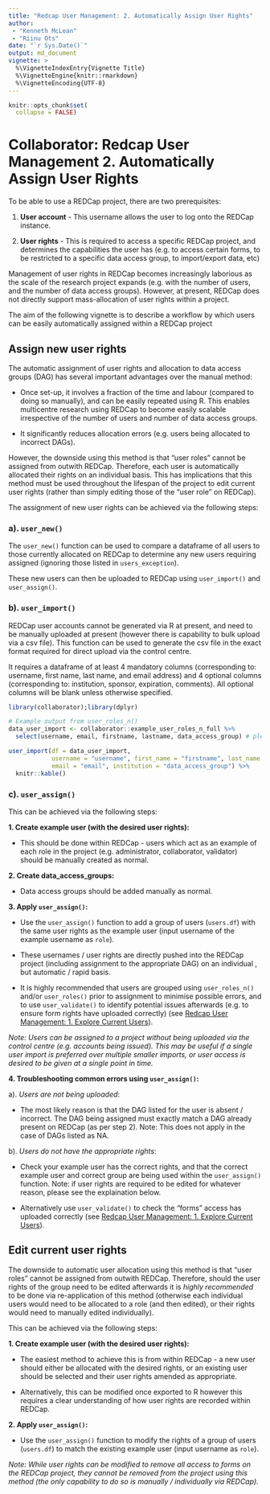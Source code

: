 ```yaml
---
title: "Redcap User Management: 2. Automatically Assign User Rights"
author:
 - "Kenneth McLean"
 - "Riinu Ots"
date: "`r Sys.Date()`"
output: md_document
vignette: >
  %\VignetteIndexEntry{Vignette Title}
  %\VignetteEngine{knitr::rmarkdown}
  %\VignetteEncoding{UTF-8}
---
```


```r
knitr::opts_chunk$set(
  collapse = FALSE)
```
# Collaborator: Redcap User Management 2. Automatically Assign User Rights

To be able to use a REDCap project, there are two prerequisites:

1. **User account** - This username allows the user to log onto the REDCap instance.

2. **User rights** - This is required to access a specific REDCap project, and determines the capabilities the user has (e.g. to access certain forms, to be restricted to a specific data access group, to import/export data, etc)

Management of user rights in REDCap becomes increasingly laborious as the scale of the research project expands (e.g. with the number of users, and the number of data access groups). However, at present, REDCap does not directly support mass-allocation of user rights within a project.

The aim of the following vignette is to describe a workflow by which users can be easily automatically assigned within a REDCap project

## Assign new user rights

The automatic assignment of user rights and allocation to data access groups (DAG) has several important advantages over the manual method:

- Once set-up, it involves a fraction of the time and labour (compared to doing so manually), and can be easily repeated using R.  This enables multicentre research using REDCap to become easily scalable irrespective of the number of users and number of data access groups.

- It significantly reduces allocation errors (e.g. users being allocated to incorrect DAGs).

However, the downside using this method is that "user roles" cannot be assigned from outwith REDCap. Therefore, each user is automatically allocated their rights on an individual basis. This has implications that this method must be used throughout the lifespan of the project to edit current user rights (rather than simply editing those of the "user role" on REDCap).

The assignment of new user rights can be achieved via the following steps:

### a). `user_new()`
The `user_new()` function can be used to compare a dataframe of all users to those currently allocated on REDCap to determine any new users requiring assigned (ignoring those listed in `users_exception`).

These new users can then be uploaded to REDCap using `user_import()` and `user_assign()`.

### b). `user_import()`
REDCap user accounts cannot be generated via R at present, and need to be manually uploaded at present (however there is capability to bulk upload via a csv file). This function can be used to generate the csv file in the exact format required for direct upload via the control centre.

It requires a dataframe of at least 4 mandatory columns (corresponding to: username, first name, last name, and email address) and 4 optional columns (corresponding to: institution, sponsor, expiration, comments). All optional columns will be blank unless otherwise specified.

```r
library(collaborator);library(dplyr)

# Example output from user_roles_n()
data_user_import <- collaborator::example_user_roles_n_full %>%
  select(username, email, firstname, lastname, data_access_group) # please note all names are randomly generated

user_import(df = data_user_import,
            username = "username", first_name = "firstname", last_name = "lastname",
            email = "email", institution = "data_access_group") %>%
  knitr::kable()

```

### c). `user_assign()`
This can be achieved via the following steps:

**1. Create example user (with the desired user rights):**
 
 - This should be done within REDCap - users which act as an example of each role in the project (e.g. administrator, collaborator, validator) should be manually created as normal.

**2. Create data_access_groups:**
 
 - Data access groups should be added manually as normal.

**3. Apply `user_assign()`:**
 
- Use the `user_assign()` function to add a group of users (`users.df`) with the same user rights as the example user (input username of the example username as `role`).

 - These usernames / user rights are directly pushed into the REDCap project (including assignment to the appropriate DAG) on an individual , but automatic / rapid basis.

 - It is highly recommended that users are grouped using `user_roles_n()` and/or `user_roles()` prior to assignment to minimise possible errors, and to use `user_validate()` to identify potential issues afterwards (e.g. to ensure form rights have uploaded correctly) (see [Redcap User Management: 1. Explore Current Users](https://github.com/kamclean/collaborator/blob/master/vignettes/vignette_user_1_explore.Rmd)).
 
 *Note: Users can be assigned to a project without being uploaded via the control centre (e.g. accounts being issued). This may be useful if a single user import is preferred over multiple smaller imports, or user access is desired to be given at a single point in time.*
 
**4. Troubleshooting common errors using `user_assign()`:**
  
a). *Users are not being uploaded*: 
  
- The most likely reason is that the DAG listed for the user is absent / incorrect. The DAG being assigned must exactly match a DAG already present on REDCap (as per step 2). Note:  This does not apply in the case of DAGs listed as NA.

b). *Users do not have the appropriate rights*: 
  
- Check your example user has the correct rights, and that the correct example user and correct group are being used within the `user_assign()` function. Note: if user rights are required to be edited for whatever reason, please see the explaination below.

- Alternatively use `user_validate()` to check the "forms" access has uploaded correctly (see [Redcap User Management: 1. Explore Current Users](https://github.com/kamclean/collaborator/blob/master/vignettes/vignette_user_1_explore.Rmd)).


## Edit current user rights

The downside to automatic user allocation using this method is that "user roles" cannot be assigned from outwith REDCap. Therefore, should the user rights of the group need to be edited afterwards it is *highly recommended* to be done via re-application of this method (otherwise each individual users would need to be allocated to a role (and then edited), or their rights would need to manually edited individually).

This can be achieved via the following steps:

**1. Create example user (with the desired user rights):**
 
 - The easiest method to achieve this is from within REDCap - a new user should either be allocated with the desired rights, or an existing user should be selected and their user rights amended as appropriate.
 
 - Alternatively, this can be modified once exported to R however this requires a clear understanding of how user rights are recorded within REDCap.

**2. Apply `user_assign()`:**
 
- Use the `user_assign()` function to modify the rights of a group of users (`users.df`) to match the existing example user (input username as `role`).

*Note: While user rights can be modified to remove all access to forms on the REDCap project, they cannot be removed from the project using this method (the only capability to do so is manually / individually via REDCap).*
